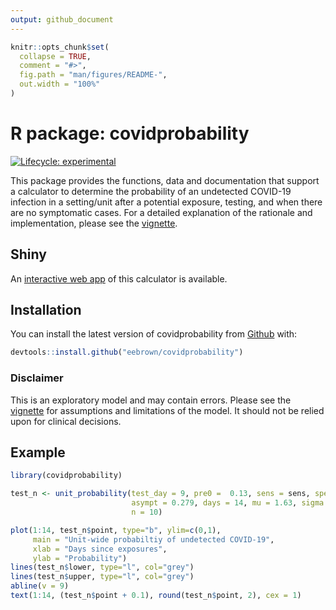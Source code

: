 ```yaml
---
output: github_document
---
```


<!-- README.md is generated from README.Rmd. Please edit that file -->

```r
knitr::opts_chunk$set(
  collapse = TRUE,
  comment = "#>",
  fig.path = "man/figures/README-",
  out.width = "100%"
)
```

# R package: covidprobability

<!-- badges: start -->
[![Lifecycle: experimental](https://img.shields.io/badge/lifecycle-experimental-orange.svg)](https://www.tidyverse.org/lifecycle/#experimental)
<!-- badges: end -->

This package provides the functions, data and documentation that support a 
calculator to determine the probability of an undetected COVID-19 infection in
a setting/unit after a potential exposure, testing, and when there are no 
symptomatic cases. For a detailed explanation of the rationale and 
implementation, please see the [vignette](https://eebrown.github.io/covidprobability/articles/unit-example.html).

## Shiny

An [interactive web app](http://covid.eebc.ca) of this calculator is available.

## Installation

You can install the latest version of covidprobability from [Github](https://github.com/eebrown/covidprobability) with:

``` r
devtools::install.github("eebrown/covidprobability")
```

### Disclaimer

This is an exploratory model and may contain errors. Please see the [vignette](https://eebrown.github.io/covidprobability/articles/unit-example.html) for assumptions and limitations of the model. It should not be relied upon for clinical decisions.

## Example


```r

library(covidprobability)

test_n <- unit_probability(test_day = 9, pre0 =  0.13, sens = sens, spec = 1, 
                           asympt = 0.279, days = 14, mu = 1.63, sigma = 0.5, 
                           n = 10)

```


```r

plot(1:14, test_n$point, type="b", ylim=c(0,1),
     main = "Unit-wide probabiltiy of undetected COVID-19",
     xlab = "Days since exposures",
     ylab = "Probability")
lines(test_n$lower, type="l", col="grey")
lines(test_n$upper, type="l", col="grey")
abline(v = 9)
text(1:14, (test_n$point + 0.1), round(test_n$point, 2), cex = 1)

```



